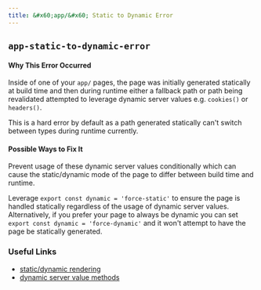 ```yaml
---
title: &#x60;app/&#x60; Static to Dynamic Error
---
```


## `app-static-to-dynamic-error`

#### Why This Error Occurred

Inside of one of your `app/` pages, the page was initially generated statically at build time and then during runtime either a fallback path or path being revalidated attempted to leverage dynamic server values e.g. `cookies()` or `headers()`.

This is a hard error by default as a path generated statically can't switch between types during runtime currently.

#### Possible Ways to Fix It

Prevent usage of these dynamic server values conditionally which can cause the static/dynamic mode of the page to differ between build time and runtime.

Leverage `export const dynamic = 'force-static'` to ensure the page is handled statically regardless of the usage of dynamic server values. Alternatively, if you prefer your page to always be dynamic you can set `export const dynamic = 'force-dynamic'` and it won't attempt to have the page be statically generated.

### Useful Links

- [static/dynamic rendering](https://beta.nextjs.org/docs/rendering/static-and-dynamic-rendering)
- [dynamic server value methods](https://beta.nextjs.org/docs/data-fetching/fetching#server-component-functions)
